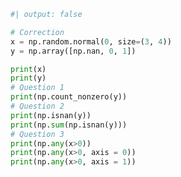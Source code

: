 ```python
#| output: false

# Correction
x = np.random.normal(0, size=(3, 4))
y = np.array([np.nan, 0, 1])

print(x)
print(y)
# Question 1
print(np.count_nonzero(y))
# Question 2
print(np.isnan(y))
print(np.sum(np.isnan(y)))
# Question 3
print(np.any(x>0))
print(np.any(x>0, axis = 0))
print(np.any(x>0, axis = 1))
```
